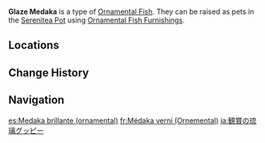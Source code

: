 {{About|the [[furnishing]]|the fish|Glaze Medaka}}
{{Furnishing Infobox
|title          = Glaze Medaka
|id             = 379002
|image          = Item Ornamental Glaze Medaka.png
|category       = Ornamental Fish
|quality        = 4
|adeptal_energy = 
|load           = 
|description    = A valuable Ornamental Fish that may be kept as a pet in the [[Pool of Sapphire Grace]] and [[Shaded Clarity]].<br>{{Item Description|Glaze Medaka}}
}}
'''Glaze Medaka''' is a type of [[Ornamental Fish]]. They can be raised as pets in the [[Serenitea Pot]] using [[Ornamental Fish Furnishings]].

==Locations==
{{transclude|Glaze Medaka|Locations}}

==Change History==
{{Change History|2.1}}

==Navigation==
{{Furnishing Navbox/Subsystems|fish pond}}

[[es:Medaka brillante (ornamental)]]
[[fr:Médaka verni (Ornemental)]]
[[ja:観賞の琉璃グッピー]]